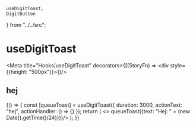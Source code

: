     useDigitToast,
    DigitButton
} from "../../src";

# useDigitToast

<Meta title="Hooks|useDigitToast" decorators={[(StoryFn) => <div style={{height: "500px"}}><StoryFn/></div>]}/>

## hej

<Preview>
    <Story name="Standard">
        {() => {
            const [queueToast] = useDigitToast({
                duration: 3000,
                actionText: "hej",
                actionHandler: () => {}
            });
            return (
                <>
                    <DigitButton raised primary onClick={() => queueToast({text: "Hej: " + (new Date().getTime()/24)})}/>
                </>
            );
        }}
    </Story>
</Preview>

<Props of={useDigitToast} />